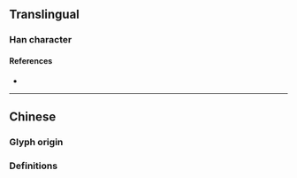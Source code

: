 {{also|凱}}
{{character info}}
==Translingual==
{{stroke order|type=animate}}

===Han character===
{{Han char|rn=16|rad=几|as=06|sn=8|four=|canj=UUHN|ids=⿰岂几}}

====References====
* {{Han ref|kx=0134.221|hdz=10277.190|uh=51EF|ud=20975}}

----

==Chinese==

===Glyph origin===
{{Han simp|凱|f=豆|t=己}}

===Definitions===
{{zh-see|凱}}
